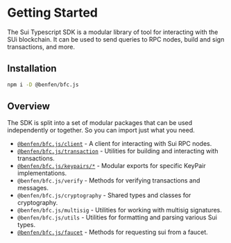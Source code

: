 
# Getting Started

The Sui Typescript SDK is a modular library of tool for interacting with the SUi blockchain. It can
be used to send queries to RPC nodes, build and sign transactions, and more.

## Installation

```sh npm2yarn
npm i -D @benfen/bfc.js
```

## Overview

The SDK is split into a set of modular packages that can be used independently or together. So you
can import just what you need.

- [`@benfen/bfc.js/client`](/typescript-sdk/sui-client) - A client for interacting with Sui RPC
  nodes.
- [`@benfen/bfc.js/transaction`](/typescript-sdk/transaction-building/basics) - Utilities for
  building and interacting with transactions.
- [`@benfen/bfc.js/keypairs/*`](/typescript-sdk/cryptography/keypairs) - Modular exports for
  specific KeyPair implementations.
- `@benfen/bfc.js/verify` - Methods for verifying transactions and messages.
- `@benfen/bfc.js/cryptography` - Shared types and classes for cryptography.
- `@benfen/bfc.js/multisig` - Utilities for working with multisig signatures.
- `@benfen/bfc.js/utils` - Utilities for formatting and parsing various Sui types.
- [`@benfen/bfc.js/faucet`](/typescript-sdk/faucet) - Methods for requesting sui from a faucet.
